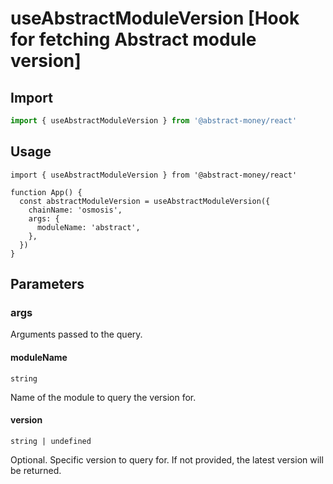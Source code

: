 
# useAbstractModuleVersion [Hook for fetching Abstract module version]

## Import

```ts twoslash 
import { useAbstractModuleVersion } from '@abstract-money/react'
```

## Usage

```tsx twoslash [index.tsx]
import { useAbstractModuleVersion } from '@abstract-money/react'

function App() {
  const abstractModuleVersion = useAbstractModuleVersion({
    chainName: 'osmosis',
    args: {
      moduleName: 'abstract',
    },
  })
}
```

## Parameters

<ParameterCommonSnippet />

### args

Arguments passed to the query.

#### moduleName
`string`

Name of the module to query the version for.

#### version
`string | undefined`

Optional. Specific version to query for. If not provided, the latest version will be returned.

<ParameterExtraSnippet />
<ParameterQuerySnippet />
